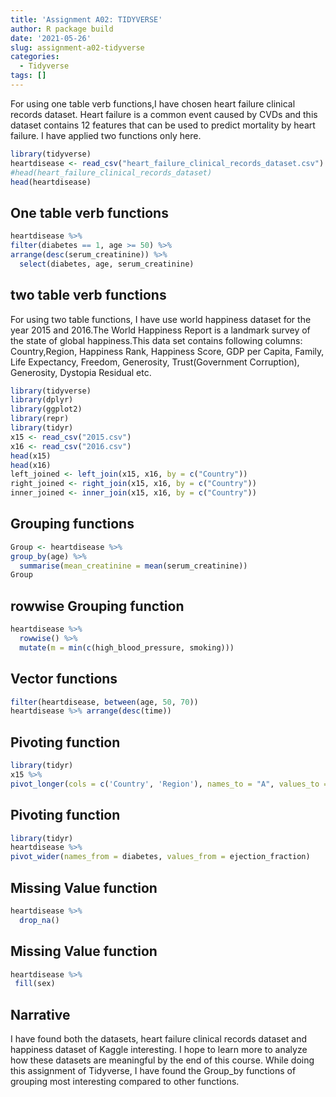 ```yaml
---
title: 'Assignment A02: TIDYVERSE'
author: R package build
date: '2021-05-26'
slug: assignment-a02-tidyverse
categories:
  - Tidyverse
tags: []
---
```

For using one table verb functions,I have chosen heart failure clinical records dataset. Heart failure is a common event caused by CVDs and this dataset contains 12 features that can be used to predict mortality by heart failure. I have applied two functions only here.
```r
library(tidyverse)
heartdisease <- read_csv("heart_failure_clinical_records_dataset.csv")
#head(heart_failure_clinical_records_dataset)
head(heartdisease)
```
## One table verb functions
```r
heartdisease %>%
filter(diabetes == 1, age >= 50) %>%
arrange(desc(serum_creatinine)) %>%
  select(diabetes, age, serum_creatinine)
```
## two table verb functions
For using two table functions, I have use world happiness dataset for the year 2015 and 2016.The World Happiness Report is a landmark survey of the state of global happiness.This data set contains following columns: Country,Region, Happiness Rank, Happiness Score, GDP per Capita, Family, Life Expectancy, Freedom, Generosity, Trust(Government Corruption), Generosity, Dystopia Residual etc.
```r
library(tidyverse)
library(dplyr)
library(ggplot2)
library(repr)
library(tidyr)
x15 <- read_csv("2015.csv")
x16 <- read_csv("2016.csv")
head(x15)
head(x16)
left_joined <- left_join(x15, x16, by = c("Country"))
right_joined <- right_join(x15, x16, by = c("Country"))
inner_joined <- inner_join(x15, x16, by = c("Country"))
```
## Grouping functions 
```r
Group <- heartdisease %>%
group_by(age) %>%
  summarise(mean_creatinine = mean(serum_creatinine))
Group
```
## rowwise Grouping function
```r
heartdisease %>% 
  rowwise() %>% 
  mutate(m = min(c(high_blood_pressure, smoking)))
```
## Vector functions 
```r
filter(heartdisease, between(age, 50, 70))
heartdisease %>% arrange(desc(time))
```
## Pivoting function 
```r
library(tidyr)
x15 %>%
pivot_longer(cols = c('Country', 'Region'), names_to = "A", values_to = "B")
```
## Pivoting function
```r
library(tidyr)
heartdisease %>%
pivot_wider(names_from = diabetes, values_from = ejection_fraction)
```
## Missing Value function
```r
heartdisease %>%
  drop_na()
```
## Missing Value function
```r
heartdisease %>%
 fill(sex)
```
## Narrative 
I have found both the datasets, heart failure clinical records dataset and happiness dataset of Kaggle interesting. I hope to learn more to analyze how these datasets are meaningful by the end of this course. While doing this assignment of Tidyverse, I have found the Group_by functions of grouping most interesting compared to other functions.
